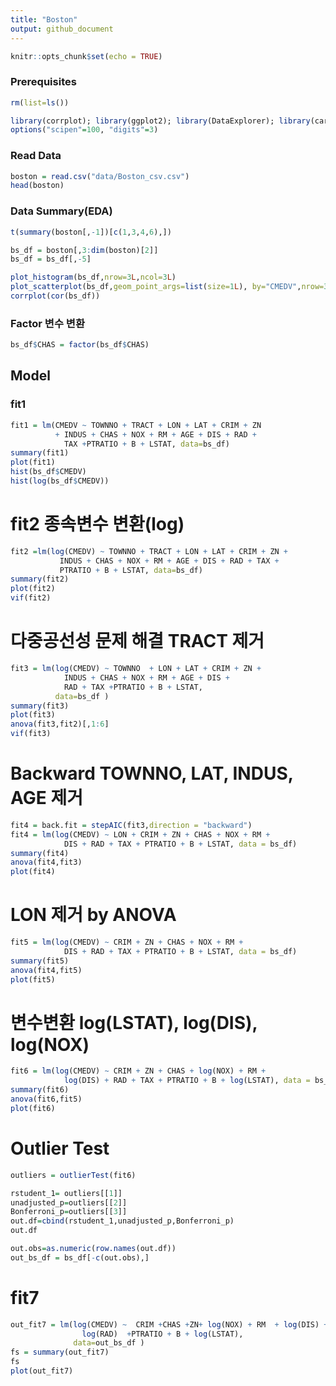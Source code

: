 ```yaml
---
title: "Boston"
output: github_document
---
```


```r
knitr::opts_chunk$set(echo = TRUE)
```
### Prerequisites
```r
rm(list=ls())

library(corrplot); library(ggplot2); library(DataExplorer); library(car); library(MASS)
options("scipen"=100, "digits"=3)
```


### Read Data
```r
boston = read.csv("data/Boston_csv.csv")
head(boston)
```

### Data Summary(EDA)
```r
t(summary(boston[,-1])[c(1,3,4,6),])

bs_df = boston[,3:dim(boston)[2]]
bs_df = bs_df[,-5]

plot_histogram(bs_df,nrow=3L,ncol=3L)
plot_scatterplot(bs_df,geom_point_args=list(size=1L), by="CMEDV",nrow=3L,ncol=3L)
corrplot(cor(bs_df))
```


### Factor 변수 변환
```r
bs_df$CHAS = factor(bs_df$CHAS)
```


## Model

### fit1
```r

fit1 = lm(CMEDV ~ TOWNNO + TRACT + LON + LAT + CRIM + ZN 
          + INDUS + CHAS + NOX + RM + AGE + DIS + RAD + 
            TAX +PTRATIO + B + LSTAT, data=bs_df)
summary(fit1)
plot(fit1)
hist(bs_df$CMEDV)
hist(log(bs_df$CMEDV))
```


# fit2 종속변수 변환(log) 
```r
fit2 =lm(log(CMEDV) ~ TOWNNO + TRACT + LON + LAT + CRIM + ZN +
           INDUS + CHAS + NOX + RM + AGE + DIS + RAD + TAX +
           PTRATIO + B + LSTAT, data=bs_df)
summary(fit2)
plot(fit2)
vif(fit2)
```



# 다중공선성 문제 해결 TRACT  제거
```r

fit3 = lm(log(CMEDV) ~ TOWNNO  + LON + LAT + CRIM + ZN +
            INDUS + CHAS + NOX + RM + AGE + DIS + 
            RAD + TAX +PTRATIO + B + LSTAT,
          data=bs_df )
summary(fit3)
plot(fit3)
anova(fit3,fit2)[,1:6]
vif(fit3)
```


# Backward TOWNNO, LAT, INDUS, AGE 제거
```r
fit4 = back.fit = stepAIC(fit3,direction = "backward")
fit4 = lm(log(CMEDV) ~ LON + CRIM + ZN + CHAS + NOX + RM + 
            DIS + RAD + TAX + PTRATIO + B + LSTAT, data = bs_df)
summary(fit4)
anova(fit4,fit3)
plot(fit4)
```




# LON 제거 by ANOVA
```r
fit5 = lm(log(CMEDV) ~ CRIM + ZN + CHAS + NOX + RM + 
            DIS + RAD + TAX + PTRATIO + B + LSTAT, data = bs_df)
summary(fit5)
anova(fit4,fit5)
plot(fit5)
```



# 변수변환 log(LSTAT), log(DIS), log(NOX)
```r
fit6 = lm(log(CMEDV) ~ CRIM + ZN + CHAS + log(NOX) + RM + 
            log(DIS) + RAD + TAX + PTRATIO + B + log(LSTAT), data = bs_df)
summary(fit6)
anova(fit6,fit5)
plot(fit6)
```



# Outlier Test
```r

outliers = outlierTest(fit6)

rstudent_1= outliers[[1]]
unadjusted_p=outliers[[2]]
Bonferroni_p=outliers[[3]]
out.df=cbind(rstudent_1,unadjusted_p,Bonferroni_p)
out.df

out.obs=as.numeric(row.names(out.df))
out_bs_df = bs_df[-c(out.obs),]
```


# fit7
```r

out_fit7 = lm(log(CMEDV) ~  CRIM +CHAS +ZN+ log(NOX) + RM  + log(DIS) + 
                log(RAD)  +PTRATIO + B + log(LSTAT),
              data=out_bs_df )
fs = summary(out_fit7)
fs
plot(out_fit7)
```

